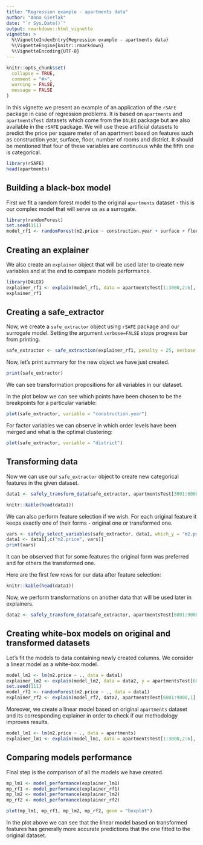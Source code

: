 ---
title: "Regression example - apartments data"
author: "Anna Gierlak"
date: "`r Sys.Date()`"
output: rmarkdown::html_vignette
vignette: >
  %\VignetteIndexEntry{Regression example - apartments data}
  %\VignetteEngine{knitr::rmarkdown}
  %\VignetteEncoding{UTF-8}
---

```{r setup, include = FALSE}
knitr::opts_chunk$set(
  collapse = TRUE,
  comment = "#>",
  warning = FALSE,
  message = FALSE
)
```

In this vignette we present an example of an application of the `rSAFE` package in case of regression problems. It is based on `apartments` and `apartmentsTest` datasets which come from the `DALEX` package but are also available in the `rSAFE` package. We will use these artificial datasets to predict the price per square meter of an apartment based on features such as construction year, surface, floor, number of rooms and district. It should be mentioned that four of these variables are continuous while the fifth one is categorical.

```{r}
library(rSAFE)
head(apartments)
```

## Building a black-box model

First we fit a random forest model to the original `apartments` dataset - this is our complex model that will serve us as a surrogate.

```{r}
library(randomForest)
set.seed(111)
model_rf1 <- randomForest(m2.price ~ construction.year + surface + floor + no.rooms + district, data = apartments)
```

## Creating an explainer

We also create an `explainer` object that will be used later to create new variables and at the end to compare models performance.

```{r}
library(DALEX)
explainer_rf1 <- explain(model_rf1, data = apartmentsTest[1:3000,2:6], y = apartmentsTest[1:3000,1], label = "rf1", verbose = FALSE)
explainer_rf1
```

## Creating a safe_extractor

Now, we create a `safe_extractor` object using `rSAFE` package and our surrogate model. Setting the argument `verbose=FALSE` stops progress bar from printing.

```{r}
safe_extractor <- safe_extraction(explainer_rf1, penalty = 25, verbose = FALSE)
```

Now, let's print summary for the new object we have just created.

```{r}
print(safe_extractor)
```

We can see transformation propositions for all variables in our dataset. 

In the plot below we can see which points have been chosen to be the breakpoints for a particular variable: 

```{r, fig.width=7}
plot(safe_extractor, variable = "construction.year")
```

For factor variables we can observe in which order levels have been merged and what is the optimal clustering:

```{r, fig.width=7}
plot(safe_extractor, variable = "district")
```

## Transforming data

Now we can use our `safe_extractor` object to create new categorical features in the given dataset.

```{r}
data1 <- safely_transform_data(safe_extractor, apartmentsTest[3001:6000,], verbose = FALSE)
```

```{r, echo = FALSE}
knitr::kable(head(data1))
```

We can also perform feature selection if we wish. For each original feature it keeps exactly one of their forms - original one or transformed one.

```{r, fig.width=6}
vars <- safely_select_variables(safe_extractor, data1, which_y = "m2.price", verbose = FALSE)
data1 <- data1[,c("m2.price", vars)]
print(vars)
```

It can be observed that for some features the original form was preferred and for others the transformed one.

Here are the first few rows for our data after feature selection:

```{r, echo = FALSE}
knitr::kable(head(data1))
```

Now, we perform transformations on another data that will be used later in explainers.

```{r, fig.width=6}
data2 <- safely_transform_data(safe_extractor, apartmentsTest[6001:9000,], verbose = FALSE)[,c("m2.price", vars)]
```

## Creating white-box models on original and transformed datasets

Let's fit the models to data containing newly created columns. We consider a linear model as a white-box model.

```{r}
model_lm2 <- lm(m2.price ~ ., data = data1)
explainer_lm2 <- explain(model_lm2, data = data2, y = apartmentsTest[6001:9000,1], label = "lm2", verbose = FALSE)
set.seed(111)
model_rf2 <- randomForest(m2.price ~ ., data = data1)
explainer_rf2 <- explain(model_rf2, data2, apartmentsTest[6001:9000,1], label = "rf2", verbose = FALSE)
```

Moreover, we create a linear model based on original `apartments` dataset and its corresponding explainer in order to check if our methodology improves results.

```{r}
model_lm1 <- lm(m2.price ~ ., data = apartments)
explainer_lm1 <- explain(model_lm1, data = apartmentsTest[1:3000,2:6], y = apartmentsTest[1:3000,1], label = "lm1", verbose = FALSE)
```

## Comparing models performance

Final step is the comparison of all the models we have created.

```{r}
mp_lm1 <- model_performance(explainer_lm1)
mp_rf1 <- model_performance(explainer_rf1)
mp_lm2 <- model_performance(explainer_lm2)
mp_rf2 <- model_performance(explainer_rf2)
```

```{r, fig.width=7, fig.height=6}
plot(mp_lm1, mp_rf1, mp_lm2, mp_rf2, geom = "boxplot")
```

In the plot above we can see that the linear model based on transformed features has generally more accurate predictions that the one fitted to the original dataset.





